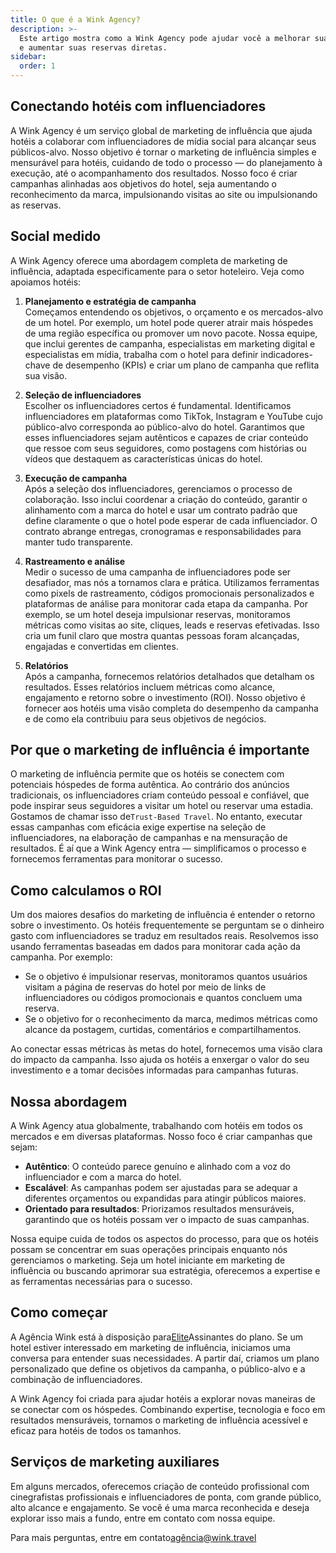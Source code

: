 ```yaml
---
title: O que é a Wink Agency?
description: >-
  Este artigo mostra como a Wink Agency pode ajudar você a melhorar suas vendas
  e aumentar suas reservas diretas.
sidebar:
  order: 1
---
```


## Conectando hotéis com influenciadores

A Wink Agency é um serviço global de marketing de influência que ajuda hotéis a colaborar com influenciadores de mídia social para alcançar seus públicos-alvo. Nosso objetivo é tornar o marketing de influência simples e mensurável para hotéis, cuidando de todo o processo — do planejamento à execução, até o acompanhamento dos resultados. Nosso foco é criar campanhas alinhadas aos objetivos do hotel, seja aumentando o reconhecimento da marca, impulsionando visitas ao site ou impulsionando as reservas.

## Social medido

A Wink Agency oferece uma abordagem completa de marketing de influência, adaptada especificamente para o setor hoteleiro. Veja como apoiamos hotéis:

1. **Planejamento e estratégia de campanha**\
   Começamos entendendo os objetivos, o orçamento e os mercados-alvo de um hotel. Por exemplo, um hotel pode querer atrair mais hóspedes de uma região específica ou promover um novo pacote. Nossa equipe, que inclui gerentes de campanha, especialistas em marketing digital e especialistas em mídia, trabalha com o hotel para definir indicadores-chave de desempenho (KPIs) e criar um plano de campanha que reflita sua visão.

2. **Seleção de influenciadores**\
   Escolher os influenciadores certos é fundamental. Identificamos influenciadores em plataformas como TikTok, Instagram e YouTube cujo público-alvo corresponda ao público-alvo do hotel. Garantimos que esses influenciadores sejam autênticos e capazes de criar conteúdo que ressoe com seus seguidores, como postagens com histórias ou vídeos que destaquem as características únicas do hotel.

3. **Execução de campanha**\
   Após a seleção dos influenciadores, gerenciamos o processo de colaboração. Isso inclui coordenar a criação do conteúdo, garantir o alinhamento com a marca do hotel e usar um contrato padrão que define claramente o que o hotel pode esperar de cada influenciador. O contrato abrange entregas, cronogramas e responsabilidades para manter tudo transparente.

4. **Rastreamento e análise**\
   Medir o sucesso de uma campanha de influenciadores pode ser desafiador, mas nós a tornamos clara e prática. Utilizamos ferramentas como pixels de rastreamento, códigos promocionais personalizados e plataformas de análise para monitorar cada etapa da campanha. Por exemplo, se um hotel deseja impulsionar reservas, monitoramos métricas como visitas ao site, cliques, leads e reservas efetivadas. Isso cria um funil claro que mostra quantas pessoas foram alcançadas, engajadas e convertidas em clientes.

5. **Relatórios**\
   Após a campanha, fornecemos relatórios detalhados que detalham os resultados. Esses relatórios incluem métricas como alcance, engajamento e retorno sobre o investimento (ROI). Nosso objetivo é fornecer aos hotéis uma visão completa do desempenho da campanha e de como ela contribuiu para seus objetivos de negócios.

## Por que o marketing de influência é importante

O marketing de influência permite que os hotéis se conectem com potenciais hóspedes de forma autêntica. Ao contrário dos anúncios tradicionais, os influenciadores criam conteúdo pessoal e confiável, que pode inspirar seus seguidores a visitar um hotel ou reservar uma estadia. Gostamos de chamar isso de`Trust-Based Travel`. No entanto, executar essas campanhas com eficácia exige expertise na seleção de influenciadores, na elaboração de campanhas e na mensuração de resultados. É aí que a Wink Agency entra — simplificamos o processo e fornecemos ferramentas para monitorar o sucesso.

## Como calculamos o ROI

Um dos maiores desafios do marketing de influência é entender o retorno sobre o investimento. Os hotéis frequentemente se perguntam se o dinheiro gasto com influenciadores se traduz em resultados reais. Resolvemos isso usando ferramentas baseadas em dados para monitorar cada ação da campanha. Por exemplo:

* Se o objetivo é impulsionar reservas, monitoramos quantos usuários visitam a página de reservas do hotel por meio de links de influenciadores ou códigos promocionais e quantos concluem uma reserva.
* Se o objetivo for o reconhecimento da marca, medimos métricas como alcance da postagem, curtidas, comentários e compartilhamentos.

Ao conectar essas métricas às metas do hotel, fornecemos uma visão clara do impacto da campanha. Isso ajuda os hotéis a enxergar o valor do seu investimento e a tomar decisões informadas para campanhas futuras.

## Nossa abordagem

A Wink Agency atua globalmente, trabalhando com hotéis em todos os mercados e em diversas plataformas. Nosso foco é criar campanhas que sejam:

* **Autêntico**: O conteúdo parece genuíno e alinhado com a voz do influenciador e com a marca do hotel.
* **Escalável**: As campanhas podem ser ajustadas para se adequar a diferentes orçamentos ou expandidas para atingir públicos maiores.
* **Orientado para resultados**: Priorizamos resultados mensuráveis, garantindo que os hotéis possam ver o impacto de suas campanhas.

Nossa equipe cuida de todos os aspectos do processo, para que os hotéis possam se concentrar em suas operações principais enquanto nós gerenciamos o marketing. Seja um hotel iniciante em marketing de influência ou buscando aprimorar sua estratégia, oferecemos a expertise e as ferramentas necessárias para o sucesso.

## Como começar

A Agência Wink está à disposição para[Elite](/managed-social/what-is-managed-social/#subscription-tiers)Assinantes do plano.
Se um hotel estiver interessado em marketing de influência, iniciamos uma conversa para entender suas necessidades.
A partir daí, criamos um plano personalizado que define os objetivos da campanha, o público-alvo e a combinação de influenciadores.

A Wink Agency foi criada para ajudar hotéis a explorar novas maneiras de se conectar com os hóspedes. Combinando expertise, tecnologia e foco em resultados mensuráveis, tornamos o marketing de influência acessível e eficaz para hotéis de todos os tamanhos.

## Serviços de marketing auxiliares

Em alguns mercados, oferecemos criação de conteúdo profissional com cinegrafistas profissionais e influenciadores de ponta, com grande público, alto alcance e engajamento. Se você é uma marca reconhecida e deseja explorar isso mais a fundo, entre em contato com nossa equipe.

Para mais perguntas, entre em contato[agência@wink.travel](mailto://agency@wink.travel)

